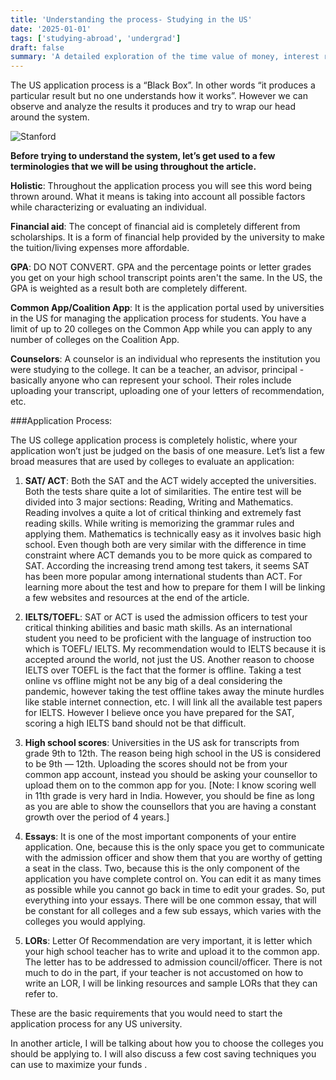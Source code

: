 ```yaml
---
title: 'Understanding the process- Studying in the US'
date: '2025-01-01'
tags: ['studying-abroad', 'undergrad']
draft: false
summary: 'A detailed exploration of the time value of money, interest rates, and fundamental financial concepts.'
---
```


The US application process is a “Black Box”. In other words “it produces a particular result but no one understands how it works”. However we can observe and analyze the results it produces and try to wrap our head around the system.

![Stanford](/static/images/stanford.png)

**Before trying to understand the system, let’s get used to a few terminologies that we will be using throughout the article.**

**Holistic**: Throughout the application process you will see this word being thrown around. What it means is taking into account all possible factors while characterizing or evaluating an individual.

**Financial aid**: The concept of financial aid is completely different from scholarships. It is a form of financial help provided by the university to make the tuition/living expenses more affordable.

**GPA**: DO NOT CONVERT. GPA and the percentage points or letter grades you get on your high school transcript points aren't the same. In the US, the GPA is weighted as a result both are completely different.

**Common App/Coalition App**: It is the application portal used by universities in the US for managing the application process for students. You have a limit of up to 20 colleges on the Common App while you can apply to any number of colleges on the Coalition App.

**Counselors**: A counselor is an individual who represents the institution you were studying to the college. It can be a teacher, an advisor, principal - basically anyone who can represent your school. Their roles include uploading your transcript, uploading one of your letters of recommendation, etc.

###Application Process:

The US college application process is completely holistic, where your application won’t just be judged on the basis of one measure. Let’s list a few broad measures that are used by colleges to evaluate an application:

1. **SAT/ ACT**: Both the SAT and the ACT widely accepted the universities. Both the tests share quite a lot of similarities. The entire test will be divided into 3 major sections: Reading, Writing and Mathematics. Reading involves a quite a lot of critical thinking and extremely fast reading skills. While writing is memorizing the grammar rules and applying them. Mathematics is technically easy as it involves basic high school. Even though both are very similar with the difference in time constraint where ACT demands you to be more quick as compared to SAT. According the increasing trend among test takers, it seems SAT has been more popular among international students than ACT. For learning more about the test and how to prepare for them I will be linking a few websites and resources at the end of the article.

2. **IELTS/TOEFL**: SAT or ACT is used the admission officers to test your critical thinking abilities and basic math skills. As an international student you need to be proficient with the language of instruction too which is TOEFL/ IELTS. My recommendation would to IELTS because it is accepted around the world, not just the US. Another reason to choose IELTS over TOEFL is the fact that the former is offline. Taking a test online vs offline might not be any big of a deal considering the pandemic, however taking the test offline takes away the minute hurdles like stable internet connection, etc. I will link all the available test papers for IELTS. However I believe once you have prepared for the SAT, scoring a high IELTS band should not be that difficult.

3. **High school scores**: Universities in the US ask for transcripts from grade 9th to 12th. The reason being high school in the US is considered to be 9th — 12th. Uploading the scores should not be from your common app account, instead you should be asking your counsellor to upload them on to the common app for you. [Note: I know scoring well in 11th grade is very hard in India. However, you should be fine as long as you are able to show the counsellors that you are having a constant growth over the period of 4 years.]

4. **Essays**: It is one of the most important components of your entire application. One, because this is the only space you get to communicate with the admission officer and show them that you are worthy of getting a seat in the class. Two, because this is the only component of the application you have complete control on. You can edit it as many times as possible while you cannot go back in time to edit your grades. So, put everything into your essays. There will be one common essay, that will be constant for all colleges and a few sub essays, which varies with the colleges you would applying.

5. **LORs**: Letter Of Recommendation are very important, it is letter which your high school teacher has to write and upload it to the common app. The letter has to be addressed to admission council/officer. There is not much to do in the part, if your teacher is not accustomed on how to write an LOR, I will be linking resources and sample LORs that they can refer to.

These are the basic requirements that you would need to start the application process for any US university.

In another article, I will be talking about how you to choose the colleges you should be applying to. I will also discuss a few cost saving techniques you can use to maximize your funds .

